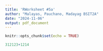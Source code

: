 ```yaml
---
title: 'RWorksheet #5a'
author: "Malayas, Pauchano, Madayag BSIT2A"
date: "2024-11-06"
output: pdf_document
---
```


```r
knitr::opts_chunk$set(echo = TRUE)
```

```r
312123+1214

```